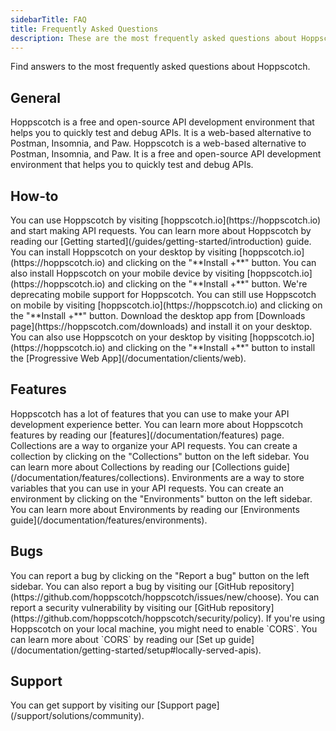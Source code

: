 ```yaml
---
sidebarTitle: FAQ
title: Frequently Asked Questions
description: These are the most frequently asked questions about Hoppscotch.
---
```


Find answers to the most frequently asked questions about Hoppscotch.

## General

<AccordionGroup>
  <Accordion title="What is Hoppscotch?">
    Hoppscotch is a free and open-source API development environment that helps you to quickly test and debug APIs. It is a web-based alternative to Postman, Insomnia, and Paw.
  </Accordion>
  <Accordion title="What is the difference between Hoppscotch and Postman/Insomnia/Paw/Httpie?">
    Hoppscotch is a web-based alternative to Postman, Insomnia, and Paw. It is a free and open-source API development environment that helps you to quickly test and debug APIs.
  </Accordion>
</AccordionGroup>

## How-to

<AccordionGroup>
  <Accordion title="How to use Hoppscotch?">
    You can use Hoppscotch by visiting [hoppscotch.io](https://hoppscotch.io) and start making API requests. You can learn more about Hoppscotch by reading our [Getting started](/guides/getting-started/introduction) guide.
  </Accordion>
  <Accordion title="How to install Hoppscotch?">
    You can install Hoppscotch on your desktop by visiting [hoppscotch.io](https://hoppscotch.io) and clicking on the "**Install +**" button. You can also install Hoppscotch on your mobile device by visiting [hoppscotch.io](https://hoppscotch.io) and clicking on the "**Install +**" button.
  </Accordion>
  <Accordion title="How to use Hoppscotch on mobile?">
    We're deprecating mobile support for Hoppscotch. You can still use Hoppscotch on mobile by visiting [hoppscotch.io](https://hoppscotch.io) and clicking on the "**Install +**" button.
  </Accordion>
  <Accordion title="How to use Hoppscotch on a desktop?">
    Download the desktop app from [Downloads page](https://hoppscotch.com/downloads) and install it on your desktop. You can also use Hoppscotch on your desktop by visiting [hoppscotch.io](https://hoppscotch.io) and clicking on the "**Install +**" button to install the [Progressive Web App](/documentation/clients/web).
  </Accordion>
</AccordionGroup>

## Features

<AccordionGroup>
  <Accordion title="What are the features of Hoppscotch?">
    Hoppscotch has a lot of features that you can use to make your API development experience better. You can learn more about Hoppscotch features by reading our [features](/documentation/features) page.
  </Accordion>
  <Accordion title="How does Collections work?">
    Collections are a way to organize your API requests. You can create a collection by clicking on the "Collections" button on the left sidebar. You can learn more about Collections by reading our [Collections guide](/documentation/features/collections).
  </Accordion>
  <Accordion title="How does Environments work?">
    Environments are a way to store variables that you can use in your API requests. You can create an environment by clicking on the "Environments" button on the left sidebar. You can learn more about Environments by reading our [Environments guide](/documentation/features/environments).
  </Accordion>
</AccordionGroup>

## Bugs

<AccordionGroup>
  <Accordion title="How to report a bug?">
    You can report a bug by clicking on the "Report a bug" button on the left sidebar. You can also report a bug by visiting our [GitHub repository](https://github.com/hoppscotch/hoppscotch/issues/new/choose).
  </Accordion>
  <Accordion title="How to report a security vulnerability?">
    You can report a security vulnerability by visiting our [GitHub repository](https://github.com/hoppscotch/hoppscotch/security/policy).
  </Accordion>
  <Accordion title="Localhost is not working">
    If you're using Hoppscotch on your local machine, you might need to enable `CORS`. You can learn more about `CORS` by reading our [Set up guide](/documentation/getting-started/setup#locally-served-apis).
  </Accordion>
</AccordionGroup>

## Support

<AccordionGroup>
  <Accordion title="How to get support?">
    You can get support by visiting our [Support page](/support/solutions/community).
  </Accordion>
</AccordionGroup>
